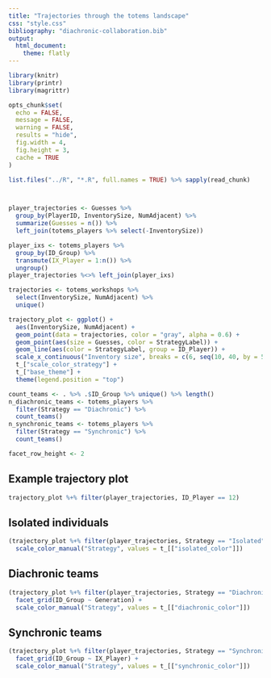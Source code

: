 ```yaml
---
title: "Trajectories through the totems landscape"
css: "style.css"
bibliography: "diachronic-collaboration.bib"
output:
  html_document:
    theme: flatly
---
```


```r
library(knitr)
library(printr)
library(magrittr)

opts_chunk$set(
  echo = FALSE,
  message = FALSE,
  warning = FALSE,
  results = "hide",
  fig.width = 4,
  fig.height = 3,
  cache = TRUE
)

list.files("../R", "*.R", full.names = TRUE) %>% sapply(read_chunk)
```

```r
```

```r
```

```r
player_trajectories <- Guesses %>%
  group_by(PlayerID, InventorySize, NumAdjacent) %>%
  summarize(Guesses = n()) %>%
  left_join(totems_players %>% select(-InventorySize))

player_ixs <- totems_players %>%
  group_by(ID_Group) %>%
  transmute(IX_Player = 1:n()) %>%
  ungroup()
player_trajectories %<>% left_join(player_ixs)

trajectories <- totems_workshops %>%
  select(InventorySize, NumAdjacent) %>%
  unique()

trajectory_plot <- ggplot() +
  aes(InventorySize, NumAdjacent) +
  geom_point(data = trajectories, color = "gray", alpha = 0.6) +
  geom_point(aes(size = Guesses, color = StrategyLabel)) +
  geom_line(aes(color = StrategyLabel, group = ID_Player)) +
  scale_x_continuous("Inventory size", breaks = c(6, seq(10, 40, by = 5))) +
  t_["scale_color_strategy"] +
  t_["base_theme"] +
  theme(legend.position = "top")

count_teams <- . %>% .$ID_Group %>% unique() %>% length()
n_diachronic_teams <- totems_players %>%
  filter(Strategy == "Diachronic") %>%
  count_teams()
n_synchronic_teams <- totems_players %>%
  filter(Strategy == "Synchronic") %>%
  count_teams()

facet_row_height <- 2
```

## Example trajectory plot

```r
trajectory_plot %+% filter(player_trajectories, ID_Player == 12)
```

## Isolated individuals

```r
(trajectory_plot %+% filter(player_trajectories, Strategy == "Isolated")) +
  scale_color_manual("Strategy", values = t_[["isolated_color"]])
```

## Diachronic teams

```r
(trajectory_plot %+% filter(player_trajectories, Strategy == "Diachronic")) +
  facet_grid(ID_Group ~ Generation) +
  scale_color_manual("Strategy", values = t_[["diachronic_color"]])
```

## Synchronic teams

```r
(trajectory_plot %+% filter(player_trajectories, Strategy == "Synchronic")) +
  facet_grid(ID_Group ~ IX_Player) +
  scale_color_manual("Strategy", values = t_[["synchronic_color"]])
```

